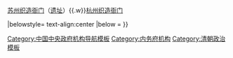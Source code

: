 {{Navbox
|name = 江南三织造
|title = 江南三织造
|titlestyle =
|image =
|style = text-align:center;
|groupstyle = text-align:center;
|state = {{{state<includeonly>|collapsed</includeonly>}}}
|above =

|group1 = 
|list1 = [[江宁织造衙门]]（[[江宁行宫|建筑]]、[[江宁织造府西花园遗址|西花园遗址]]）{{.w}}[[苏州织造衙门]]（[[蘇州織造署遺址|遗址]]）{{.w}}[[杭州织造衙门]]

|belowstyle= text-align:center
|below = 
}}
<noinclude>
[[Category:中国中央政府机构导航模板]]
[[Category:内务府机构]]
[[Category:清朝政治模板]]
</noinclude>